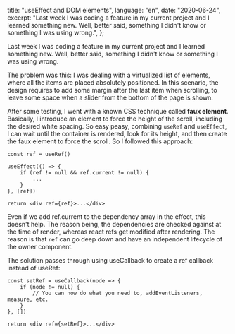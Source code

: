   title: "useEffect and DOM elements",
  language: "en",
  date: "2020-06-24",
  excerpt:
    "Last week I was coding a feature in my current project and I learned something new. Well, better said, something I didn't know or something I was using wrong.",
};

Last week I was coding a feature in my current project and I learned something new. Well, better said, something I didn't know or something I was using wrong.

The problem was this: I was dealing with a virtualized list of elements, where all the items are placed absolutely positioned. In this scenario, the design requires to add some margin after the last item when scrolling, to leave some space when a slider from the bottom of the page is shown.

After some testing, I went with a known CSS technique called **faux element**. Basically, I introduce an element to force the height of the scroll, including the desired white spacing. So easy peasy, combining `useRef` and `useEffect`, I can wait until the container is rendered, look for its height, and then create the faux element to force the scroll. So I followed this approach:

```
const ref = useRef()

useEffect(() => {
    if (ref != null && ref.current != null) {
        ...
    }
}, [ref])

return <div ref={ref}>...</div>
```

Even if we add ref.current to the dependency array in the effect, this doesn't help. The reason being, the dependencies are checked against at the time of render, whereas react refs get modified after rendering. The reason is that `ref` can go deep down and have an independent lifecycle of the owner component.

The solution passes through using useCallback to create a ref callback instead of useRef:

```
const setRef = useCallback(node => {
    if (node != null) {
        // You can now do what you need to, addEventListeners, measure, etc.
    }
}, [])

return <div ref={setRef}>...</div>
```

